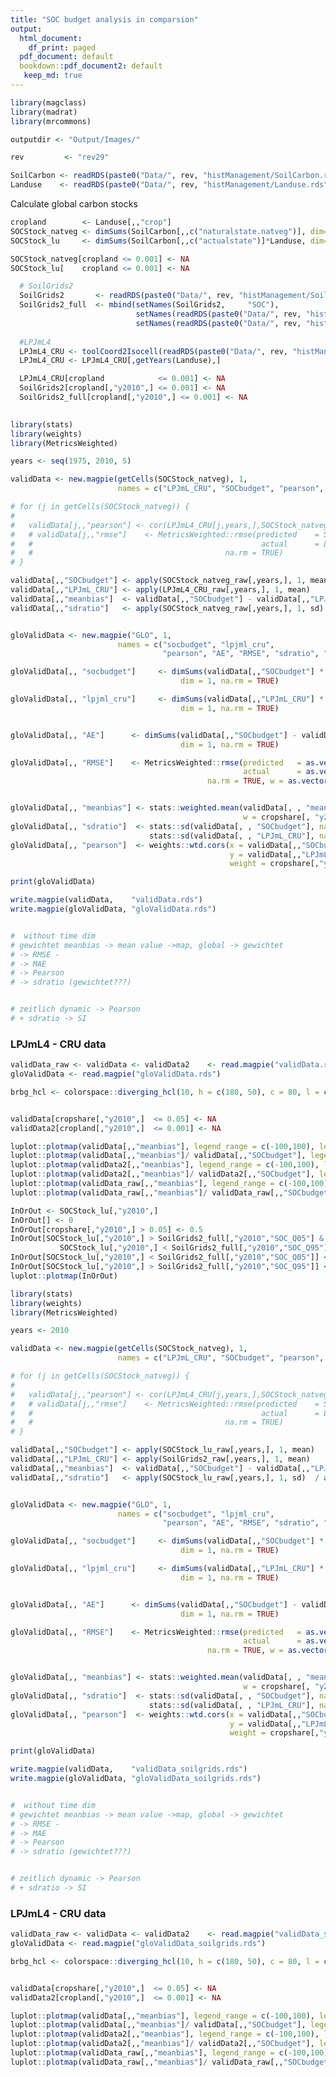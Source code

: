 ```yaml
---
title: "SOC budget analysis in comparsion"
output:
  html_document:
    df_print: paged
  pdf_document: default
  bookdown::pdf_document2: default
   keep_md: true
---
```


```r
library(magclass)
library(madrat)
library(mrcommons)

outputdir <- "Output/Images/"

rev         <- "rev29"

SoilCarbon <- readRDS(paste0("Data/", rev, "histManagement/SoilCarbon.rds"))
Landuse    <- readRDS(paste0("Data/", rev, "histManagement/Landuse.rds"))

```



Calculate global carbon stocks

```r

cropland        <- Landuse[,,"crop"]
SOCStock_natveg <- dimSums(SoilCarbon[,,c("naturalstate.natveg")], dim=3)
SOCStock_lu     <- dimSums(SoilCarbon[,,c("actualstate")]*Landuse, dim=3)/dimSums(Landuse, dim=3)

SOCStock_natveg[cropland <= 0.001] <- NA
SOCStock_lu[    cropland <= 0.001] <- NA


```


```r

  # SoilGrids2
  SoilGrids2       <- readRDS(paste0("Data/", rev, "histManagement/SoilGrids2_grid.rds"))
  SoilGrids2_full  <- mbind(setNames(SoilGrids2,     "SOC"),
                            setNames(readRDS(paste0("Data/", rev, "histManagement/SoilGrids2_Q0p95.rds")), "SOC_Q95"),
                            setNames(readRDS(paste0("Data/", rev, "histManagement/SoilGrids2_Q0p05.rds")), "SOC_Q05"))
  
  #LPJmL4
  LPJmL4_CRU <- toolCoord2Isocell(readRDS(paste0("Data/", rev, "histManagement/LPJmL4_CRU.rds")))
  LPJmL4_CRU <- LPJmL4_CRU[,getYears(Landuse),]

  LPJmL4_CRU[cropland            <= 0.001] <- NA
  SoilGrids2[cropland[,"y2010",] <= 0.001] <- NA
  SoilGrids2_full[cropland[,"y2010",] <= 0.001] <- NA
  
```


```r

library(stats)
library(weights)
library(MetricsWeighted)

years <- seq(1975, 2010, 5)

validData <- new.magpie(getCells(SOCStock_natveg), 1, 
                        names = c("LPJmL_CRU", "SOCbudget", "pearson", "meanbias","sdratio", "rmse"), fill = NA)

# for (j in getCells(SOCStock_natveg)) {
#   
#   validData[j,,"pearson"] <- cor(LPJmL4_CRU[j,years,],SOCStock_natveg[j,years,])
#   # validData[j,,"rmse"]    <- MetricsWeighted::rmse(predicted    = SOCStock_natveg[j,years,],
#   #                                                   actual      = LPJmL4_CRU[j,years,],
#   #                                           na.rm = TRUE)
# }

validData[,,"SOCbudget"] <- apply(SOCStock_natveg_raw[,years,], 1, mean)
validData[,,"LPJmL_CRU"] <- apply(LPJmL4_CRU_raw[,years,], 1, mean)
validData[,,"meanbias"]  <- validData[,,"SOCbudget"] - validData[,,"LPJmL_CRU"]
validData[,,"sdratio"]   <- apply(SOCStock_natveg_raw[,years,], 1, sd)  / apply(LPJmL4_CRU_raw[,years,], 1, sd)


gloValidData <- new.magpie("GLO", 1, 
                        names = c("socbudget", "lpjml_cru", 
                                  "pearson", "AE", "RMSE", "sdratio", "meanbias"), fill = NA)

gloValidData[,, "socbudget"]     <- dimSums(validData[,,"SOCbudget"] * dimSums(Landuse[,"y2010",], dim = c(2,3)), 
                                      dim = 1, na.rm = TRUE)

gloValidData[,, "lpjml_cru"]     <- dimSums(validData[,,"LPJmL_CRU"] * dimSums(Landuse[,"y2010",], dim = c(2,3)), 
                                      dim = 1, na.rm = TRUE)


gloValidData[,, "AE"]      <- dimSums(validData[,,"SOCbudget"] - validData[,,"LPJmL_CRU"], 
                                      dim = 1, na.rm = TRUE)

gloValidData[,, "RMSE"]    <- MetricsWeighted::rmse(predicted   = as.vector(validData[,,"SOCbudget"]),
                                                    actual      = as.vector(validData[,,"LPJmL_CRU"]),
                                            na.rm = TRUE, w = as.vector(cropshare[,"y2010",]))


gloValidData[,, "meanbias"] <- stats::weighted.mean(validData[, , "meanbias"],
                                                    w = cropshare[, "y2010", ], na.rm = TRUE)
gloValidData[,, "sdratio"]  <- stats::sd(validData[, , "SOCbudget"], na.rm = TRUE) /
                               stats::sd(validData[, , "LPJmL_CRU"], na.rm = TRUE)
gloValidData[,, "pearson"]  <- weights::wtd.cors(x = validData[,,"SOCbudget"], 
                                                 y = validData[,,"LPJmL_CRU"], 
                                                 weight = cropshare[,"y2010",])

print(gloValidData)

write.magpie(validData,    "validData.rds")
write.magpie(gloValidData, "gloValidData.rds")


#  without time dim
# gewichtet meanbias -> mean value ->map, global -> gewichtet  
# -> RMSE - 
# -> MAE 
# -> Pearson 
# -> sdratio (gewichtet???)


# zeitlich dynamic -> Pearson
# + sdratio -> SI


```


### LPJmL4 - CRU data
```r

validData_raw <- validData <- validData2    <- read.magpie("validData.rds")
gloValidData <- read.magpie("gloValidData.rds")

brbg_hcl <- colorspace::diverging_hcl(10, h = c(180, 50), c = 80, l = c(20, 95), power = c(0.7, 1.3))


validData[cropshare[,"y2010",]  <= 0.05] <- NA
validData2[cropland[,"y2010",]  <= 0.001] <- NA

luplot::plotmap(validData[,,"meanbias"], legend_range = c(-100,100), legend_colours=brbg_hcl)
luplot::plotmap(validData[,,"meanbias"]/ validData[,,"SOCbudget"], legend_range = c(-0.75,0.75), legend_colours=brbg_hcl)
luplot::plotmap(validData2[,,"meanbias"], legend_range = c(-100,100), legend_colours=brbg_hcl)
luplot::plotmap(validData2[,,"meanbias"]/ validData2[,,"SOCbudget"], legend_range = c(-0.75,0.75), legend_colours=brbg_hcl)
luplot::plotmap(validData_raw[,,"meanbias"], legend_range = c(-100,100), legend_colours=brbg_hcl)
luplot::plotmap(validData_raw[,,"meanbias"]/ validData_raw[,,"SOCbudget"], legend_range = c(-0.75,0.75), legend_colours=brbg_hcl)

```


```r

InOrOut <- SOCStock_lu[,"y2010",]
InOrOut[] <- 0
InOrOut[cropshare[,"y2010",] > 0.05] <- 0.5
InOrOut[SOCStock_lu[,"y2010",] > SoilGrids2_full[,"y2010","SOC_Q05"] & 
           SOCStock_lu[,"y2010",] < SoilGrids2_full[,"y2010","SOC_Q95"]] <- 1
InOrOut[SOCStock_lu[,"y2010",] < SoilGrids2_full[,"y2010","SOC_Q05"]] <- 0.3
InOrOut[SOCStock_lu[,"y2010",] > SoilGrids2_full[,"y2010","SOC_Q95"]] <- 0.6
luplot::plotmap(InOrOut)

```


```r

library(stats)
library(weights)
library(MetricsWeighted)

years <- 2010

validData <- new.magpie(getCells(SOCStock_natveg), 1, 
                        names = c("LPJmL_CRU", "SOCbudget", "pearson", "meanbias","sdratio", "rmse"), fill = NA)

# for (j in getCells(SOCStock_natveg)) {
#   
#   validData[j,,"pearson"] <- cor(LPJmL4_CRU[j,years,],SOCStock_natveg[j,years,])
#   # validData[j,,"rmse"]    <- MetricsWeighted::rmse(predicted    = SOCStock_natveg[j,years,],
#   #                                                   actual      = LPJmL4_CRU[j,years,],
#   #                                           na.rm = TRUE)
# }

validData[,,"SOCbudget"] <- apply(SOCStock_lu_raw[,years,], 1, mean)
validData[,,"LPJmL_CRU"] <- apply(SoilGrids2_raw[,years,], 1, mean)
validData[,,"meanbias"]  <- validData[,,"SOCbudget"] - validData[,,"LPJmL_CRU"]
validData[,,"sdratio"]   <- apply(SOCStock_lu_raw[,years,], 1, sd)  / apply(SoilGrids2_raw[,years,], 1, sd)


gloValidData <- new.magpie("GLO", 1, 
                        names = c("socbudget", "lpjml_cru", 
                                  "pearson", "AE", "RMSE", "sdratio", "meanbias"), fill = NA)

gloValidData[,, "socbudget"]     <- dimSums(validData[,,"SOCbudget"] * dimSums(Landuse[,"y2010",], dim = c(2,3)), 
                                      dim = 1, na.rm = TRUE)

gloValidData[,, "lpjml_cru"]     <- dimSums(validData[,,"LPJmL_CRU"] * dimSums(Landuse[,"y2010",], dim = c(2,3)), 
                                      dim = 1, na.rm = TRUE)


gloValidData[,, "AE"]      <- dimSums(validData[,,"SOCbudget"] - validData[,,"LPJmL_CRU"], 
                                      dim = 1, na.rm = TRUE)

gloValidData[,, "RMSE"]    <- MetricsWeighted::rmse(predicted   = as.vector(validData[,,"SOCbudget"]),
                                                    actual      = as.vector(validData[,,"LPJmL_CRU"]),
                                            na.rm = TRUE, w = as.vector(cropshare[,"y2010",]))


gloValidData[,, "meanbias"] <- stats::weighted.mean(validData[, , "meanbias"],
                                                    w = cropshare[, "y2010", ], na.rm = TRUE)
gloValidData[,, "sdratio"]  <- stats::sd(validData[, , "SOCbudget"], na.rm = TRUE) /
                               stats::sd(validData[, , "LPJmL_CRU"], na.rm = TRUE)
gloValidData[,, "pearson"]  <- weights::wtd.cors(x = validData[,,"SOCbudget"], 
                                                 y = validData[,,"LPJmL_CRU"], 
                                                 weight = cropshare[,"y2010",])

print(gloValidData)

write.magpie(validData,    "validData_soilgrids.rds")
write.magpie(gloValidData, "gloValidData_soilgrids.rds")


#  without time dim
# gewichtet meanbias -> mean value ->map, global -> gewichtet  
# -> RMSE - 
# -> MAE 
# -> Pearson 
# -> sdratio (gewichtet???)


# zeitlich dynamic -> Pearson
# + sdratio -> SI


```


### LPJmL4 - CRU data
```r

validData_raw <- validData <- validData2    <- read.magpie("validData_soilgrids.rds")
gloValidData <- read.magpie("gloValidData_soilgrids.rds")

brbg_hcl <- colorspace::diverging_hcl(10, h = c(180, 50), c = 80, l = c(20, 95), power = c(0.7, 1.3))


validData[cropshare[,"y2010",]  <= 0.05] <- NA
validData2[cropland[,"y2010",]  <= 0.001] <- NA

luplot::plotmap(validData[,,"meanbias"], legend_range = c(-100,100), legend_colours=brbg_hcl)
luplot::plotmap(validData[,,"meanbias"]/ validData[,,"SOCbudget"], legend_range = c(-0.75,0.75), legend_colours=brbg_hcl)
luplot::plotmap(validData2[,,"meanbias"], legend_range = c(-100,100), legend_colours=brbg_hcl)
luplot::plotmap(validData2[,,"meanbias"]/ validData2[,,"SOCbudget"], legend_range = c(-0.75,0.75), legend_colours=brbg_hcl)
luplot::plotmap(validData_raw[,,"meanbias"], legend_range = c(-100,100), legend_colours=brbg_hcl)
luplot::plotmap(validData_raw[,,"meanbias"]/ validData_raw[,,"SOCbudget"], legend_range = c(-0.75,0.75), legend_colours=brbg_hcl)




```


